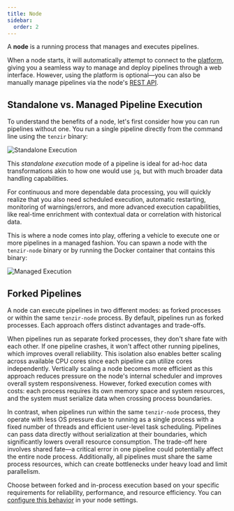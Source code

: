 ```yaml
---
title: Node
sidebar:
  order: 2
---
```


A **node** is a running process that manages and executes pipelines.

When a node starts, it will automatically attempt to connect to the
[platform](/explanations/architecture/platform), giving you a seamless way to manage and deploy
pipelines through a web interface. However, using the platform is optional—you
can also be manually manage pipelines via the node's [REST
API](/reference/node-api).

## Standalone vs. Managed Pipeline Execution

To understand the benefits of a node, let's first consider how you can run
pipelines without one. You run a single pipeline directly from the command line
using the `tenzir` binary:

![Standalone Execution](./standalone-execution.svg)

This _standalone execution_ mode of a pipeline is ideal for ad-hoc data
transformations akin to how one would use `jq`, but with much broader data
handling capabilities.

For continuous and more dependable data processing, you will quickly realize
that you also need scheduled execution, automatic restarting, monitoring of
warnings/errors, and more advanced execution capabilities, like real-time
enrichment with contextual data or correlation with historical data.

This is where a node comes into play, offering a vehicle to execute one or more
pipelines in a managed fashion. You can spawn a node with the `tenzir-node`
binary or by running the Docker container that contains this binary:

![Managed Execution](./managed-execution.svg)

## Forked Pipelines

A node can execute pipelines in two different modes: as forked processes or
within the same `tenzir-node` process. By default, pipelines run as forked
processes. Each approach offers distinct advantages and trade-offs.

When pipelines run as separate forked processes, they don't share fate with
each other. If one pipeline crashes, it won't affect other running pipelines,
which improves overall reliability. This isolation also enables better scaling
across available CPU cores since each pipeline can utilize cores independently.
Vertically scaling a node becomes more efficient as this approach reduces
pressure on the node's internal scheduler and improves overall system
responsiveness. However, forked execution comes with costs: each process
requires its own memory space and system resources, and the system must
serialize data when crossing process boundaries.

In contrast, when pipelines run within the same `tenzir-node` process, they
operate with less OS pressure due to running as a single process with a fixed
number of threads and efficient user-level task scheduling. Pipelines can pass
data directly without serialization at their boundaries, which significantly
lowers overall resource consumption. The trade-off here involves shared fate—a
critical error in one pipeline could potentially affect the entire node
process. Additionally, all pipelines must share the same process resources,
which can create bottlenecks under heavy load and limit parallelism.

Choose between forked and in-process execution based on your specific
requirements for reliability, performance, and resource efficiency. You can
[configure this behavior](/guides/node-setup/configure-a-node#configure-forked-pipelines)
in your node settings.
